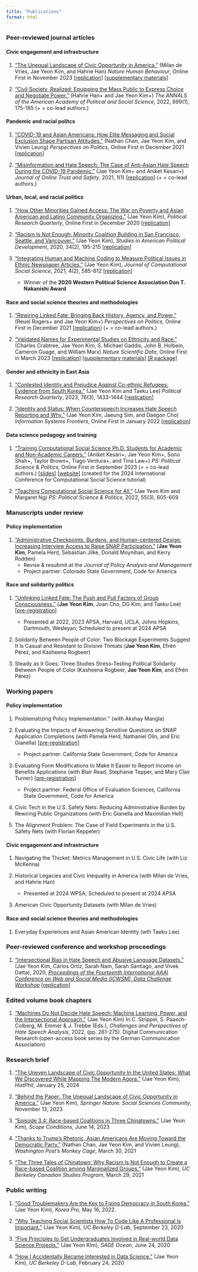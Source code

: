 ```yaml
---
title: "Publications"
format: html
---
```


### Peer-reviewed journal articles

#### Civic engagement and infrastructure

1.  ["The Unequal Landscape of Civic Opportunity in America."](https://www.nature.com/articles/s41562-023-01743-1?utm_campaign=related_content&utm_source=SOCIAL&utm_medium=communities) (Milan de Vries, Jae Yeon Kim, and Hahrie Han) *Nature Human Behaviour*, Online First in November 2023 \[[replication](https://github.com/snfagora/map_civic_opportunity/tree/main)\] [\[supplementary materials\]](https://static-content.springer.com/esm/art%3A10.1038%2Fs41562-023-01743-1/MediaObjects/41562_2023_1743_MOESM1_ESM.pdf)

2.  ["Civil Society, Realized: Equipping the Mass Public to Express Choice and Negotiate Power."](https://journals.sagepub.com/doi/full/10.1177/00027162221077471) (Hahrie Han+ and Jae Yeon Kim+) *The ANNALS of the American Academy of Political and Social Science*, 2022, 699(1), 175-185 (+ = co-lead authors.)

#### Pandemic and racial politcs

1.  ["COVID-19 and Asian Americans: How Elite Messaging and Social Exclusion Shape Partisan Attitudes."](https://t.co/4Axd0gEQns) (Nathan Chan, Jae Yeon Kim, and Vivien Leung) *Perspectives on Politics*, Online First in December 2021 \[[replication](https://github.com/jaeyk/covid19antiasian/)\]

2. ["Misinformation and Hate Speech: The Case of Anti-Asian Hate Speech During the COVID-19 Pandemic."](https://tsjournal.org/index.php/jots/article/view/13/5) (Jae Yeon Kim+ and Aniket Kesari+) *Journal of Online Trust and Safety*, 2021, 1(1) \[[replication](https://github.com/jaeyk/asian_hate_misinformation)\] (+ = co-lead authors.)

#### Urban, local, and racial politics

1. ["How Other Minorities Gained Access: The War on Poverty and Asian American and Latino Community Organizing."](https://journals.sagepub.com/doi/10.1177/1065912920983456) (Jae Yeon Kim), *Political Research Quarterly*, Online First in December 2020 \[[replication](https://github.com/jaeyk/regression-analysis-with-time-series-data)\]

2. ["Racism Is Not Enough: Minority Coalition Building in San Francisco, Seattle, and Vancouver."](https://www.cambridge.org/core/journals/studies-in-american-political-development/article/racism-is-not-enough-minority-coalition-building-in-san-francisco-seattle-and-vancouver/7557642023E744D2E0FA68D800C8E08E) (Jae Yeon Kim), *Studies in American Political Development*, 2020, 34(2), 195-215 \[[replication](https://github.com/jaeyk/analyzing-archival-data)\]

3. ["Integrating Human and Machine Coding to Measure Political Issues in Ethnic Newspaper Articles."](https://link.springer.com/article/10.1007/s42001-020-00097-2) (Jae Yeon Kim), *Journal of Computational Social Science*, 2021, 4(2), 585-612 \[[replication](https://github.com/jaeyk/content-analysis-for-evaluating-ML-performances)\]

    - Winner of the **2020 Western Political Science Association Don T. Nakanishi Award**

#### Race and social science theories and methodologies

1.  ["Rewiring Linked Fate: Bringing Back History, Agency, and Power."](https://www.cambridge.org/core/journals/perspectives-on-politics/article/rewiring-linked-fate-bringing-back-history-agency-and-power/CF08421CA51138DF922AB05F056E80B7) (Reuel Rogers+ and Jae Yeon Kim+) *Perspectives on Politics*, Online First in December 2021 \[[replication](https://github.com/jaeyk/linked_fate_review/)\] (+ = co-lead authors.)

2. ["Validated Names for Experimental Studies on Ethnicity and Race."](https://www.nature.com/articles/s41597-023-01947-0#Sec10) (Charles Crabtree, Jae Yeon Kim, S. Michael Gaddis, John B. Holbein, Cameron Guage, and William Marx) *Nature Scientific Data*, Online First in March 2023 \[[replication](https://github.com/jaeyk/validated_names)\] [\[supplementary materials\]](https://static-content.springer.com/esm/art%3A10.1038%2Fs41597-023-01947-0/MediaObjects/41597_2023_1947_MOESM1_ESM.pdf) [\[R package\]](https://github.com/jaeyk/validatednamesr)

#### Gender and ethnicity in East Asia

1.  ["Contested Identity and Prejudice Against Co-ethnic Refugees: Evidence from South Korea."](https://journals.sagepub.com/doi/10.1177/10659129221144248) (Jae Yeon Kim and Taeku Lee) *Political Research Quarterly*, 2023, 76(3), 1433-1444 \[[replication](https://github.com/jaeyk/contested-identity)\]

2.  ["Identity and Status: When Counterspeech Increases Hate Speech Reporting and Why."](https://link.springer.com/article/10.1007/s10796-021-10229-2) (Jae Yeon Kim, Jaeung Sim, and Daegon Cho) *Information Systems Frontiers*, Online First in January 2022 \[[replication](https://github.com/jaeyk/status_identity_hate_speech_reporting)\]

#### Data science pedagogy and training

1. ["Training Computational Social Science Ph.D. Students for Academic and Non-Academic Careers."](https://www.cambridge.org/core/journals/ps-political-science-and-politics/article/training-computational-social-science-phd-students-for-academic-and-nonacademic-careers/1455690939833B9FFCAC664D4E412057?utm_source=hootsuite&utm_medium=twitter&utm_campaign=PSC_Sep23) (Aniket Kesari+, Jae Yeon Kim+, Sono Shah+, Taylor Brown+, Tiago Ventura+, and Tina Law+) *PS: Political Science & Politics*, Online First in September 2023 (+ = co-lead authors.) \[[slides](slides/training_css_phd.pdf)\] \[[website](https://github.com/jaeyk/ic2s2-training-css-tutorial)\] (created for the 2024 International Conference for Computational Social Science tutorial)

2. ["Teaching Computational Social Science for All."](https://www.cambridge.org/core/journals/ps-political-science-and-politics/article/abs/teaching-computational-social-science-for-all/66EAB886BCF21C647E2387051D6A9BEF) (Jae Yeon Kim and Margaret Ng) *PS: Political Science & Politics*, 2022, 55(3), 605-609

### Manuscripts under review

#### Policy implementation 

1. ["Administrative Checkpoints, Burdens, and Human-centered Design: Increasing Interview Access to Raise SNAP Participation."](https://livejohnshopkins-my.sharepoint.com/:b:/g/personal/jkim638_jh_edu/Eb5AitEE7fpFlU_3ZqmmQzYBMQSBujo_j5mxvFVoZaNnZA?e=kPwOY3)  (**Jae Yeon Kim**, Pamela Herd, Sebastian Jilke, Donald Moynihan, and Kerry Rodden)  
    - Revise & resubmit at the *Journal of Policy Analysis and Management*  
    - Project partner: Colorado State Government, Code for America

#### Race and solidarity politics 

1. ["Unlinking Linked Fate: The Push and Pull Factors of Group Consciousness."](https://preprints.apsanet.org/engage/apsa/article-details/66a0e31b01103d79c57b3824) (**Jae Yeon Kim**, Joan Cho, DG Kim, and Taeku Lee) [[pre-registration](https://osf.io/vgau7/?view_only=802a2e1a7c344231ac1588a54a6df8fa)] 
    - Presented at 2022, 2023 APSA, Harvard, UCLA, Johns Hopkins, Dartmouth, Wesleyan; Scheduled to present at 2024 APSA

2. Solidarity Between People of Color: Two Blockage Experiments Suggest It Is Casual and Resistant to Divisive Threats (**Jae Yeon Kim**, Efrén Pérez, and Kasheena Rogbeer)

3. Steady as It Goes: Three Studies Stress-Testing Political Solidarity Between People of Color (Kasheena Rogbeer, **Jae Yeon Kim**, and Efrén Pérez)

### Working papers

#### Policy implementation

1. Problematizing Policy Implementation.'' (with Akshay Mangla) 

2. Evaluating the Impacts of Answering Sensitive Questions on SNAP Application Completions (with Pamela Herd, Nathaniel Olin, and Eric Gianella) [[pre-registration](https://aspredicted.org/D6P_BDS)]  
    - Project partner: California State Government, Code for America

3. Evaluating Form Modifications to Make It Easier to Report Income on Benefits Applications (with Blair Read, Stephanie Tepper, and Mary Clair Turner) [[pre-registration](https://www.socialscienceregistry.org/trials/13183)]  
    - Project partner: Federal Office of Evaluation Sciences, California State Government, Code for America

4. Civic Tech in the U.S. Safety Nets: Reducing Administrative Burden by Rewiring Public Organizations (with Eric Gianella and Maximilian Hell) 

5. The Alignment Problem: The Case of Field Experiments in the U.S. Safety Nets (with Florian Keppeler) 

#### Civic engagement and infrastructure

1. Navigating the Thicket: Metrics Management in U.S. Civic Life (with Liz McKenna)

2. Historical Legacies and Civic Inequality in America (with Milan de Vries, and Hahrie Han)  
    - Presented at 2024 WPSA; Scheduled to present at 2024 APSA

3. American Civic Opportunity Datasets (with Milan de Vries)

#### Race and social science theories and methodologies 

1. Everyday Experiences and Asian American Identity (wth Taeku Lee)

### Peer-reviewed conference and workshop proceedings

1.  ["Intersectional Bias in Hate Speech and Abusive Language Datasets."](https://arxiv.org/abs/2005.05921) (Jae Yeon Kim, Carlos Ortiz, Sarah Nam, Sarah Santiago, and Vivek Datta), 2020, [*Proceedings of the Fourteenth International AAAI Conference on Web and Social Media (ICWSM), Data Challenge Workshop*](https://sites.google.com/view/icwsm2020datachallenge/home) \[[replication](https://github.com/jaeyk/intersectional-bias-in-ml)\]

### Edited volume book chapters

1.  ["Machines Do Not Decide Hate Speech: Machine Learning, Power, and the Intersectional Approach."](https://www.ssoar.info/ssoar/handle/document/86424) (Jae Yeon Kim) In C. Strippel, S. Paasch-Colberg, M. Emmer & J. Trebbe (Eds.), *Challenges and Perspectives of Hate Speech Analysis*, 2022, (pp. 261-275). Digital Communication Research (open-access book series by the German Communication Association)

### Research brief

1.  ["The Uneven Landscape of Civic Opportunity In the United States: What We Discovered While Mapping The Modern Agora."](https://histphil.org/2024/01/25/the-uneven-landscape-of-civic-opportunity-in-the-united-states-what-we-discovered-while-mapping-the-modern-agora/) (Jae Yeon Kim), *HistPhil*, January 25, 2024

2.  ["Behind the Paper: The Unequal Landscape of Civic Opportunity in America."](https://go.nature.com/45qrXpz) (Jae Yeon Kim), *Springer Nature: Social Sciences Community*, November 13, 2023

3.  ["Episode 3.4: Race-based Coalitions in Three Chinatowns."](https://www.scopeconditionspodcast.com/episodes/episode-34-comparing-asian-coalitions-across-three-chinatowns-with-jae-yeon-kim?fbclid=IwAR1_zGE57lmVDhg8uQA8FfDbdzOybB704Q2m0VQkkhfWtB7Asj29I_-mxPM) (Jae Yeon Kim), *Scope Conditions*, June 14, 2023

4.  ["Thanks to Trump's Rhetoric, Asian Americans Are Moving Toward the Democratic Party."](https://www.washingtonpost.com/politics/2021/03/30/thanks-trumps-rhetoric-asian-americans-are-moving-toward-democratic-party/?utm_campaign=wp_monkeycage&utm_medium=social&utm_source=twitter&tid=sm_tw_monkeycage) (Nathan Chan, Jae Yeon Kim, and Vivien Leung), *Washington Post's Monkey Cage*, March 30, 2021

5.  ["The Three Tales of Chinatown: Why Racism Is Not Enough to Create a Race-based Coalition among Marginalized Groups."](https://canada.berkeley.edu/three-tales-chinatown-why-racism-not-enough-create-race-based-coalition-among-marginalized-groups) (Jae Yeon Kim), *UC Berkeley Canadian Studies Program*, March 29, 2021

### Public writing

1.  ["Good Troublemakers Are the Key to Fixing Democracy in South Korea."](https://www.nknews.org/pro/good-troublemakers-are-the-key-to-fixing-democracy-in-south-korea/?t=1660440015387) (Jae Yeon Kim), *Korea Pro*, May 16, 2022.

2.  ["Why Teaching Social Scientists How To Code Like A Professional Is Important."](https://dlab.berkeley.edu/news/why-teaching-social-scientists-how-code-professional-important) (Jae Yeon Kim), *UC Berkeley D-Lab*, September 23, 2020

3.  ["Five Principles to Get Undergraduates Involved in Real-world Data Science Projects."](https://ocean.sagepub.com/blog/skills/5-principles-to-get-undergraduates-involved-in-real-world-data-science-projects) (Jae Yeon Kim), *SAGE Ocean*, June 24, 2020

4.  ["How I Accidentally Became Interested in Data Science."](https://dlab.berkeley.edu/news/how-i-accidentally-became-interested-data-science) (Jae Yeon Kim), *UC Berkeley D-Lab*, February 24, 2020